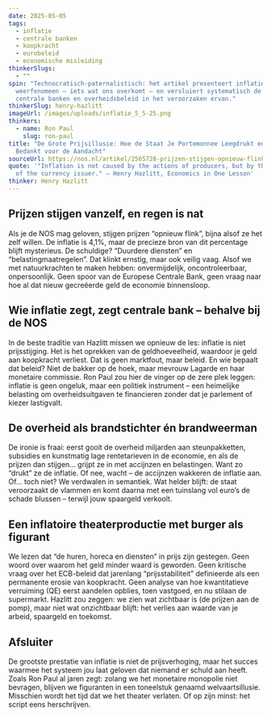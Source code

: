 ```yaml
---
date: 2025-05-05
tags:
  - inflatie
  - centrale banken
  - koopkracht
  - eurobeleid
  - economische misleiding
thinkerSlugs:
  - ""
spin: "Technocratisch-paternalistisch: het artikel presenteert inflatie als een
  weerfenomeen – iets wat ons overkomt – en versluiert systematisch de rol van
  centrale banken en overheidsbeleid in het veroorzaken ervan."
thinkerSlug: henry-hazlitt
imageUrl: /images/uploads/inflatie_5_5-25.png
thinkers:
  - name: Ron Paul
    slug: ron-paul
title: "De Grote Prijsillusie: Hoe de Staat Je Portemonnee Leegdrukt en Je
  Bedankt voor de Aandacht"
sourceUrl: https://nos.nl/artikel/2565728-prijzen-stijgen-opnieuw-flink-door-inflatie-naar-4-1-procent
quote: '"Inflation is not caused by the actions of producers, but by the actions
  of the currency issuer." — Henry Hazlitt, Economics in One Lesson'
thinker: Henry Hazlitt
---
```

## Prijzen stijgen vanzelf, en regen is nat

Als je de NOS mag geloven, stijgen prijzen “opnieuw flink”, bijna alsof ze het zelf willen. De inflatie is 4,1%, maar de precieze bron van dit percentage blijft mysterieus. De schuldige? “Duurdere diensten” en “belastingmaatregelen”. Dat klinkt ernstig, maar ook veilig vaag. Alsof we met natuurkrachten te maken hebben: onvermijdelijk, oncontroleerbaar, onpersoonlijk. Geen spoor van de Europese Centrale Bank, geen vraag naar hoe al dat nieuw gecreëerde geld de economie binnensloop.

## Wie inflatie zegt, zegt centrale bank – behalve bij de NOS

In de beste traditie van Hazlitt missen we opnieuw de les: inflatie is niet prijsstijging. Het is het oprekken van de geldhoeveelheid, waardoor je geld aan koopkracht verliest. Dat is geen marktfout, maar beleid. En wie bepaalt dat beleid? Niet de bakker op de hoek, maar mevrouw Lagarde en haar monetaire commissie. Ron Paul zou hier de vinger op de zere plek leggen: inflatie is geen ongeluk, maar een politiek instrument – een heimelijke belasting om overheidsuitgaven te financieren zonder dat je parlement of kiezer lastigvalt.

## De overheid als brandstichter én brandweerman

De ironie is fraai: eerst gooit de overheid miljarden aan steunpakketten, subsidies en kunstmatig lage rentetarieven in de economie, en als de prijzen dan stijgen… grijpt ze in met accijnzen en belastingen. Want zo “drukt” ze de inflatie. Of nee, wacht – de accijnzen wakkeren de inflatie aan. Of… toch niet? We verdwalen in semantiek. Wat helder blijft: de staat veroorzaakt de vlammen en komt daarna met een tuinslang vol euro’s de schade blussen – terwijl jouw spaargeld verkoolt.

## Een inflatoire theaterproductie met burger als figurant

We lezen dat “de huren, horeca en diensten” in prijs zijn gestegen. Geen woord over waarom het geld minder waard is geworden. Geen kritische vraag over het ECB-beleid dat jarenlang “prijsstabiliteit” definieerde als een permanente erosie van koopkracht. Geen analyse van hoe kwantitatieve verruiming (QE) eerst aandelen opblies, toen vastgoed, en nu stilaan de supermarkt. Hazlitt zou zeggen: we zien wat zichtbaar is (de prijzen aan de pomp), maar niet wat onzichtbaar blijft: het verlies aan waarde van je arbeid, spaargeld en toekomst.

## Afsluiter

De grootste prestatie van inflatie is niet de prijsverhoging, maar het succes waarmee het systeem jou laat geloven dat niemand er schuld aan heeft. Zoals Ron Paul al jaren zegt: zolang we het monetaire monopolie niet bevragen, blijven we figuranten in een toneelstuk genaamd welvaartsillusie. Misschien wordt het tijd dat we het theater verlaten. Of op zijn minst: het script eens herschrijven.
